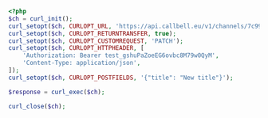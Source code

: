 ```php
<?php
$ch = curl_init();
curl_setopt($ch, CURLOPT_URL, 'https://api.callbell.eu/v1/channels/7c996996fea947f4a1d5a11e7fac84db');
curl_setopt($ch, CURLOPT_RETURNTRANSFER, true);
curl_setopt($ch, CURLOPT_CUSTOMREQUEST, 'PATCH');
curl_setopt($ch, CURLOPT_HTTPHEADER, [
    'Authorization: Bearer test_gshuPaZoeEG6ovbc8M79w0QyM',
    'Content-Type: application/json',
]);
curl_setopt($ch, CURLOPT_POSTFIELDS, '{"title": "New title"}');

$response = curl_exec($ch);

curl_close($ch);

```